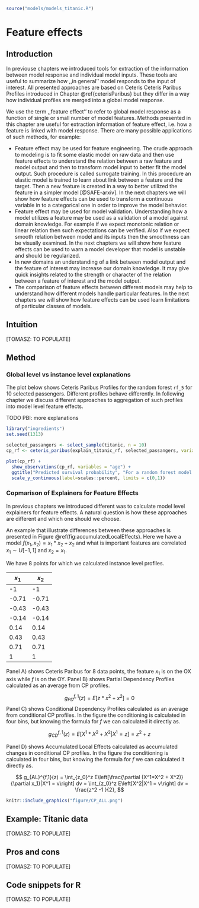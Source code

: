 ```r
source("models/models_titanic.R")
```

# Feature effects {#featureEffects}

## Introduction {#featureEffectsIntro}

In previouse chapters we introduced tools for extraction of the information between model response and individual model inputs. These tools are useful to summarize how ,,in general'' model responds to the input of interest. All presented approaches are based on Ceteris Ceteris Paribus Profiles introduced in Chapter \@ref{ceterisParibus} but they differ in a way how individual profiles are merged into a global model response.

We use the term ,,feature effect'' to refer to global model response as a function of single or small number of model features. 
Methods presented in this chapter are useful for extraction information of feature effect, i.e. how a feature is linked with model response. There are many possible applications of such methods, for example:

* Feature effect may be used for feature engineering. The crude approach to modeling is to fit some elastic model on raw data and then use feature effects to understand the relation between a raw feature and model output and then to transform model input to better fit the model output. Such procedure is called surrogate training. In this procedure an elastic model is trained to learn about link between a feature and the target. Then a new feature is created in a way to better utilized the feature in a simpler model [@SAFE-arxiv]. In the next chapters we will show how feature effects can be used to transform a continuous variable in to a categorical one in order to improve the model behavior.
* Feature effect may be used for model validation.  Understanding how a model utilizes a feature  may be used as a validation of a model against domain knowledge. For example if we expect monotonic relation or linear relation then such expectations can be verified. Also if we expect smooth relation between model and its inputs then the smoothness can be visually examined. In the next chapters we will show how feature effects can be used to warn a model developer that model is unstable and should be regularized.
*  In new domains an understanding of a link between model output and the feature of interest may increase our domain knowledge. It may give quick insights related to the strength or character of the relation between a feature of interest and the model output. 
* The comparison of feature effects between different models may help to understand how different models handle particular features. In the next chapters we will show how feature effects can be used learn limitations of particular classes of models.

## Intuition {#featureEffectsIntuition}

[TOMASZ: TO POPULATE]

## Method {#featureEffectsMethod}

### Global level vs instance level explanations

The plot below shows Ceteris Paribus Profiles for the random forest `rf_5` for 10 selected passengers. 
Different profiles behave differently. In following chapter we discuss different approaches to aggregation of such profiles into model level feature effects.

TODO PBI: more explanations

```r
library("ingredients")
set.seed(1313)

selected_passangers <- select_sample(titanic, n = 10)
cp_rf <- ceteris_paribus(explain_titanic_rf, selected_passangers, variables = "age")

plot(cp_rf) +
  show_observations(cp_rf, variables = "age") +
  ggtitle("Predicted survival probability", "For a random forest model 'rf_5' / the 'titanic' dataset") +
  scale_y_continuous(label=scales::percent, limits = c(0,1)) 
```

### Copmarison of Explainers for Feature Effects {#summaryFeatureEffects}

In previous chapters we introduced different was to calculate model level explainers for feature effects. 
A natural question is how these approaches are different and which one should we choose.

An example that illustrate differences between these approaches is presented in Figure \@ref(fig:accumulatedLocalEffects).
Here we have a model $f(x_1, x_2) = x_1*x_2 + x_2$ and what is important features are correlated $x_1 \sim U[-1,1]$ and $x_2 = x_1$.

We have 8 points for which we calculated instance level profiles.

| $x_1$  | $x_2$ |
|--------|-------|
|    -1  |   -1  |
| -0.71  | -0.71 |
| -0.43  | -0.43 |
| -0.14  | -0.14 |
|  0.14  |  0.14 |
|  0.43  |  0.43 |
|  0.71  |  0.71 |
|    1   |    1  |

Panel A) shows Ceteris Paribus for 8 data points, the feature $x_1$ is on the OX axis while $f$ is on the OY. 
Panel B) shows Partial Dependency Profiles calculated as an average from CP profiles.

$$
g_{PD}^{f,1}(z) = E[z*x^2 + x^2] = 0
$$
Panel C) shows Conditional Dependency Profiles calculated as an average from conditional CP profiles. In the figure the conditioning is calculated in four bins, but knowing the formula for $f$ we can calculated it directly as.

$$
g_{CD}^{f,1}(z) = E[X^1*X^2 + X^2 | X^1 = z] = z^2+z
$$

Panel D) shows Accumulated Local Effects calculated as accumulated changes in conditional CP profiles. In the figure the conditioning is calculated in four bins, but knowing the formula for $f$ we can calculated it directly as.

$$
g_{AL}^{f,1}(z) = \int_{z_0}^z E\left[\frac{\partial (X^1*X^2 + X^2)}{\partial x_1}|X^1 = v\right] dv  = \int_{z_0}^z E\left[X^2|X^1 = v\right] dv  = \frac{z^2 -1 }{2},
$$




```r
knitr::include_graphics("figure/CP_ALL.png")
```

## Example: Titanic data {#featureEffectsExample}

[TOMASZ: TO POPULATE]

## Pros and cons {#featureEffectProsCons}

[TOMASZ: TO POPULATE]

## Code snippets for R {#featureEffectsR}

[TOMASZ: TO POPULATE]